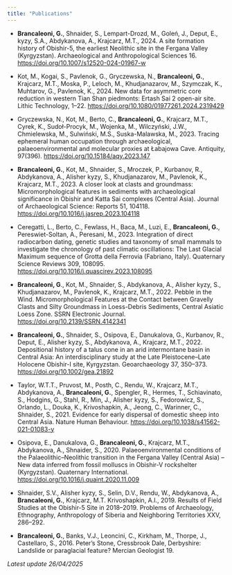 ```yaml
---
title: "Publications"
---
```


-   **Brancaleoni, G.**, Shnaider, S., Lempart-Drozd, M., Goleń, J., Deput, E., kyzy, S.A., Abdykanova, A., Krajcarz, M.T., 2024. A site formation history of Obishir-5, the earliest Neolithic site in the Fergana Valley (Kyrgyzstan). Archaeological and Anthropological Sciences 16. <https://doi.org/10.1007/s12520-024-01967-w>

-   Kot, M., Kogai, S., Pavlenok, G., Gryczewska, N., **Brancaleoni, G.**, Krajcarz, M.T., Moska, P., Leloch, M., Khudjanazarov, M., Szymczak, K., Muhtarov, G., Pavlenok, K., 2024. New data for asymmetric core reduction in western Tian Shan piedmonts: Ertash Sai 2 open-air site. Lithic Technology, 1–22. <https://doi.org/10.1080/01977261.2024.2319429>

-   Gryczewska, N., Kot, M., Berto, C., **Brancaleoni, G.**, Krajcarz, M.T., Cyrek, K., Sudoł-Procyk, M., Wojenka, M., Wilczyński, J.W., Chmielewska, M., Sulwiński, M.S., Suska-Malawska, M., 2023. Tracing ephemeral human occupation through archaeological, palaeoenvironmental and molecular proxies at Łabajowa Cave. Antiquity, 97(396). <https://doi.org/10.15184/aqy.2023.147>

-   **Brancaleoni, G.**, Kot, M., Shnaider, S., Mroczek, P., Kurbanov, R., Abdykanova, A., Alisher kyzy, S., Khudjanazarov, M., Pavlenok, K., Krajcarz, M.T., 2023. A closer look at clasts and groundmass: Micromorphological features in sediments with archaeological significance in Obishir and Katta Sai complexes (Central Asia). Journal of Archaeological Science: Reports 51, 104118. <https://doi.org/10.1016/j.jasrep.2023.104118>

-   Ceregatti, L., Berto, C., Fewlass, H., Baca, M., Luzi, E., **Brancaleoni, G.**, Pereswiet-Soltan, A., Peresani, M., 2023. Integration of direct radiocarbon dating, genetic studies and taxonomy of small mammals to investigate the chronology of past climatic oscillations: The Last Glacial Maximum sequence of Grotta della Ferrovia (Fabriano, Italy). Quaternary Science Reviews 309, 108095. <https://doi.org/10.1016/j.quascirev.2023.108095>

-   **Brancaleoni, G**., Kot, M., Shnaider, S., Abdykanova, A., Alisher kyzy, S., Khudjanazarov, M., Pavlenok, K., Krajcarz, M.T., 2022. Pebble in the Wind. Micromorphological Features at the Contact between Gravelly Clasts and Silty Groundmass in Loess-Debris Sediments, Central Asiatic Loess Zone. SSRN Electronic Journal. <https://doi.org/10.2139/SSRN.4142341>

-   **Brancaleoni, G.**, Shnaider, S., Osipova, E., Danukalova, G., Kurbanov, R., Deput, E., Alisher kyzy, S., Abdykanova, A., Krajcarz, M.T., 2022. Depositional history of a talus cone in an arid intermontane basin in Central Asia: An interdisciplinary study at the Late Pleistocene–Late Holocene Obishir-I site, Kyrgyzstan. Geoarchaeology 37, 350–373. <https://doi.org/10.1002/gea.21892>

-   Taylor, W.T.T., Pruvost, M., Posth, C., Rendu, W., Krajcarz, M.T., Abdykanova, A., **Brancaleoni, G.**, Spengler, R., Hermes, T., Schiavinato, S., Hodgins, G., Stahl, R., Min, J., Alisher kyzy, S., Fedorowicz, S., Orlando, L., Douka, K., Krivoshapkin, A., Jeong, C., Warinner, C., Shnaider, S., 2021. Evidence for early dispersal of domestic sheep into Central Asia. Nature Human Behaviour. <https://doi.org/10.1038/s41562-021-01083-y>

-   Osipova, E., Danukalova, G., **Brancaleoni, G.**, Krajcarz, M.T., Abdykanova, A., Shnaider, S., 2020. Palaeoenvironmental conditions of the Palaeolithic–Neolithic transition in the Fergana Valley (Central Asia) – New data inferred from fossil mollusсs in Obishir-V rockshelter (Kyrgyzstan). Quaternary International. <https://doi.org/10.1016/j.quaint.2020.11.009>

-   Shnaider, S.V., Alisher kyzy, S., Selin, D.V., Rendu, W., Abdykanova, A., **Brancaleoni, G.**, Krajcarz, M.T. Krivoshapkin, A.I., 2019. Results of Field Studies at the Obishir-5 Site in 2018–2019. Problems of Archaeology, Ethnography, Anthropology of Siberia and Neighboring Territories XXV, 286–292.

-   **Brancaleoni, G.**, Banks, V.J., Leoncini, C., Kirkham, M., Thorpe, J., Castellaro, S., 2016. Peter’s Stone, Cressbrook Dale, Derbyshire: Landslide or paraglacial feature? Mercian Geologist 19.

*Latest update 26/04/2025*
